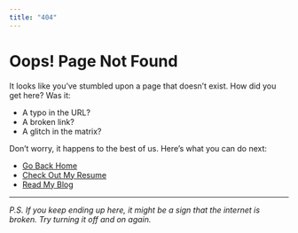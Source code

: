 ```yaml
---
title: "404"
---
```


# Oops! Page Not Found

It looks like you've stumbled upon a page that doesn't exist. How did you get here? Was it:

-   A typo in the URL?
-   A broken link?
-   A glitch in the matrix?

Don't worry, it happens to the best of us. Here's what you can do next:

-   [Go Back Home](https://ozanozbeker.io)
-   [Check Out My Resume](https://ozanozbeker.io/resume)
-   [Read My Blog](https://ozanozbeker.io/blog)

------------------------------------------------------------------------

*P.S. If you keep ending up here, it might be a sign that the internet is broken. Try turning it off and on again.*
